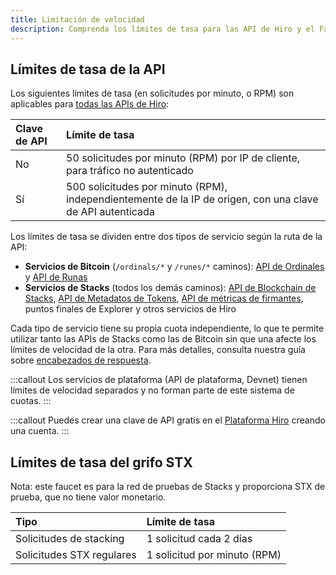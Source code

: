 ```yaml
---
title: Limitación de velocidad
description: Comprenda los límites de tasa para las API de Hiro y el Faucet de STX.
---
```

## Límites de tasa de la API

Los siguientes límites de tasa (en solicitudes por minuto, o RPM) son aplicables para [todas las APIs de Hiro](https://www.hiro.so/blog/updated-rate-limits-for-hiro-apis):

| Clave de API | Límite de tasa                        |
|:-------------|:----------------------------------|
| No           | 50 solicitudes por minuto (RPM) por IP de cliente, para tráfico no autenticado |
| Sí           | 500 solicitudes por minuto (RPM), independientemente de la IP de origen, con una clave de API autenticada |

Los límites de tasa se dividen entre dos tipos de servicio según la ruta de la API:

* **Servicios de Bitcoin** (`/ordinals/*` y `/runes/*` caminos): [API de Ordinales](/apis/ordinals-api) y [API de Runas](/apis/runes-api)
* **Servicios de Stacks** (todos los demás caminos): [API de Blockchain de Stacks](/apis/stacks-blockchain-api), [API de Metadatos de Tokens](/apis/token-metadata-api), [API de métricas de firmantes](/apis/signer-metrics-api), puntos finales de Explorer y otros servicios de Hiro

Cada tipo de servicio tiene su propia cuota independiente, lo que te permite utilizar tanto las APIs de Stacks como las de Bitcoin sin que una afecte los límites de velocidad de la otra. Para más detalles, consulta nuestra guía sobre [encabezados de respuesta](/resources/guides/response-headers).

:::callout
Los servicios de plataforma (API de plataforma, Devnet) tienen límites de velocidad separados y no forman parte de este sistema de cuotas.
:::

:::callout
Puedes crear una clave de API gratis en el [Plataforma Hiro](https://platform.hiro.so) creando una cuenta.
:::

## Límites de tasa del grifo STX

Nota: este faucet es para la red de pruebas de Stacks y proporciona STX de prueba, que no tiene valor monetario.

| Tipo                        | Límite de tasa                  |
|:-----------------------------|:-----------------------------|
| Solicitudes de stacking           | 1 solicitud cada 2 días        |
| Solicitudes STX regulares | 1 solicitud por minuto (RPM)     |
